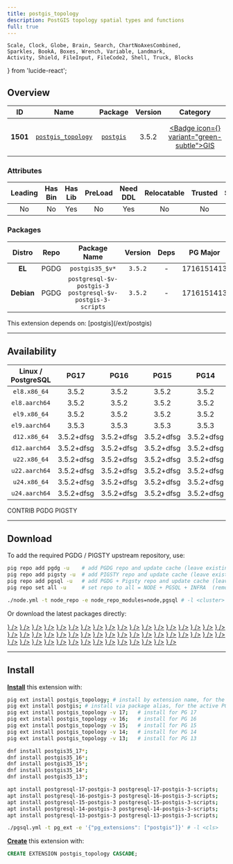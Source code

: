 ```yaml
---
title: postgis_topology
description: PostGIS topology spatial types and functions
full: true
---
```


    Scale, Clock, Globe, Brain, Search, ChartNoAxesCombined,
    Sparkles, BookA, Boxes, Wrench, Variable, Landmark,
    Activity, Shield, FileInput, FileCode2, Shell, Truck, Blocks
} from 'lucide-react';

## Overview

| <TooltipIconButton tooltip="Extension unique identifier" side="top">ID</TooltipIconButton> | <TooltipIconButton tooltip="Extension name" side="top">Name</TooltipIconButton> | <TooltipIconButton tooltip="Package name for installation" side="top">Package</TooltipIconButton> | <TooltipIconButton tooltip="Latest available extension version" side="top">Version</TooltipIconButton> | <TooltipIconButton tooltip="Extension category" side="top">Category</TooltipIconButton> | <TooltipIconButton tooltip="Open source license" side="top">License</TooltipIconButton> | <TooltipIconButton tooltip="Programming language" side="top">Lang</TooltipIconButton> |
|:--------:|:--------:|:----------:|:--------------:|:---------------------------------------:|:------------------------------------------------------:|:----:|
| **1501** | [`postgis_topology`](https://git.osgeo.org/gitea/postgis/postgis) | [`postgis`](/ext/postgis) | 3.5.2 | <a href="/ext/gis" className="no-underline"><Badge icon={<Globe />} variant="green-subtle">GIS</Badge></a> | <a href="/ext/list/license#gpl-20" className="no-underline"><Badge icon={<Scale />} variant="amber-subtle">GPL-2.0</Badge></a> | <a href="/ext/list/lang#c"><Badge icon={<FileCode2 />} variant="blue-subtle">C</Badge></a> |

### Attributes

| <TooltipIconButton tooltip="The Primary Leading extension in the Package" side="top">Leading</TooltipIconButton> | <TooltipIconButton tooltip="Contains binary utils" side="top">Has Bin</TooltipIconButton> | <TooltipIconButton tooltip="Contains .so shared library files" side="top">Has Lib</TooltipIconButton> | <TooltipIconButton tooltip="Requires preloading via shared_preload_libraries" side="top">PreLoad</TooltipIconButton> | <TooltipIconButton tooltip="Requires CREATE EXTENSION DDL command" side="top">Need DDL</TooltipIconButton> | <TooltipIconButton tooltip="Can be installed in any schema" side="top">Relocatable</TooltipIconButton> | <TooltipIconButton tooltip="Can be created by non-superuser" side="top">Trusted</TooltipIconButton> | <TooltipIconButton tooltip="Schemas used by this extension" side="top">Schemas</TooltipIconButton> |
|:-------:|:-------:|:-------:|:-------:|:--------:|:-----------:|:-------:|:-------:|
| No | No | Yes | No | Yes | No | No | `topology` |

### Packages

| <TooltipIconButton tooltip="Linux distribution family, EL or Debian" side="top">Distro</TooltipIconButton> | <TooltipIconButton tooltip="Package repository" side="top">Repo</TooltipIconButton> | <TooltipIconButton tooltip="The RPM/DEB Package Name Pattern (replace $v with real pg major)" side="top">Package Name</TooltipIconButton> | <TooltipIconButton tooltip="Latest package version" side="top">Version</TooltipIconButton> | <TooltipIconButton tooltip="RPM/DEB Package dependencies" side="top">Deps</TooltipIconButton> | <TooltipIconButton tooltip="Available in these PostgreSQL Major Versions" side="top">PG Major</TooltipIconButton> |
|:----------:|:--------:|:------------------------:|:-----------:|:------------:|:------------------:|
|   **EL**   | <Badge variant="blue-subtle"><span className="font-bold">PGDG</span></Badge> | `postgis35_$v*` | `3.5.2` | - | <Badge variant="green-subtle">17</Badge><Badge variant="green-subtle">16</Badge><Badge variant="green-subtle">15</Badge><Badge variant="green-subtle">14</Badge><Badge variant="green-subtle">13</Badge> |
| **Debian** | <Badge variant="blue-subtle"><span className="font-bold">PGDG</span></Badge> | `postgresql-$v-postgis-3 postgresql-$v-postgis-3-scripts` | `3.5.2` | - | <Badge variant="green-subtle">17</Badge><Badge variant="green-subtle">16</Badge><Badge variant="green-subtle">15</Badge><Badge variant="green-subtle">14</Badge><Badge variant="green-subtle">13</Badge> |


<Callout title="Dependencies" type="warn">
    This extension depends on: [postgis](/ext/postgis)
</Callout>


------

## Availability

| <TooltipIconButton tooltip="Linux Distro Arch / PostgreSQL Major Version" side="top">Linux / PostgreSQL </TooltipIconButton> | **PG17** | **PG16** | **PG15** | **PG14** | **PG13** |
|:-----:|:-----:|:-----:|:-----:|:-----:|:-----:|
| `el8.x86_64` | <Badge variant="blue-subtle">3.5.2</Badge> | <Badge variant="blue-subtle">3.5.2</Badge> | <Badge variant="blue-subtle">3.5.2</Badge> | <Badge variant="blue-subtle">3.5.2</Badge> | <Badge variant="blue-subtle">3.5.2</Badge> |
| `el8.aarch64` | <Badge variant="blue-subtle">3.5.2</Badge> | <Badge variant="blue-subtle">3.5.2</Badge> | <Badge variant="blue-subtle">3.5.2</Badge> | <Badge variant="blue-subtle">3.5.2</Badge> | <Badge variant="blue-subtle">3.5.2</Badge> |
| `el9.x86_64` | <Badge variant="blue-subtle">3.5.2</Badge> | <Badge variant="blue-subtle">3.5.2</Badge> | <Badge variant="blue-subtle">3.5.2</Badge> | <Badge variant="blue-subtle">3.5.2</Badge> | <Badge variant="blue-subtle">3.5.2</Badge> |
| `el9.aarch64` | <Badge variant="blue-subtle">3.5.3</Badge> | <Badge variant="blue-subtle">3.5.3</Badge> | <Badge variant="blue-subtle">3.5.3</Badge> | <Badge variant="blue-subtle">3.5.3</Badge> | <Badge variant="blue-subtle">3.5.2</Badge> |
| `d12.x86_64` | <Badge variant="blue-subtle">3.5.2+dfsg</Badge> | <Badge variant="blue-subtle">3.5.2+dfsg</Badge> | <Badge variant="blue-subtle">3.5.2+dfsg</Badge> | <Badge variant="blue-subtle">3.5.2+dfsg</Badge> | <Badge variant="blue-subtle">3.5.2+dfsg</Badge> |
| `d12.aarch64` | <Badge variant="blue-subtle">3.5.2+dfsg</Badge> | <Badge variant="blue-subtle">3.5.2+dfsg</Badge> | <Badge variant="blue-subtle">3.5.2+dfsg</Badge> | <Badge variant="blue-subtle">3.5.2+dfsg</Badge> | <Badge variant="blue-subtle">3.5.2+dfsg</Badge> |
| `u22.x86_64` | <Badge variant="blue-subtle">3.5.2+dfsg</Badge> | <Badge variant="blue-subtle">3.5.2+dfsg</Badge> | <Badge variant="blue-subtle">3.5.2+dfsg</Badge> | <Badge variant="blue-subtle">3.5.2+dfsg</Badge> | <Badge variant="blue-subtle">3.5.2+dfsg</Badge> |
| `u22.aarch64` | <Badge variant="blue-subtle">3.5.2+dfsg</Badge> | <Badge variant="blue-subtle">3.5.2+dfsg</Badge> | <Badge variant="blue-subtle">3.5.2+dfsg</Badge> | <Badge variant="blue-subtle">3.5.2+dfsg</Badge> | <Badge variant="blue-subtle">3.5.2+dfsg</Badge> |
| `u24.x86_64` | <Badge variant="blue-subtle">3.5.2+dfsg</Badge> | <Badge variant="blue-subtle">3.5.2+dfsg</Badge> | <Badge variant="blue-subtle">3.5.2+dfsg</Badge> | <Badge variant="blue-subtle">3.5.2+dfsg</Badge> | <Badge variant="blue-subtle">3.5.2+dfsg</Badge> |
| `u24.aarch64` | <Badge variant="blue-subtle">3.5.2+dfsg</Badge> | <Badge variant="blue-subtle">3.5.2+dfsg</Badge> | <Badge variant="blue-subtle">3.5.2+dfsg</Badge> | <Badge variant="blue-subtle">3.5.2+dfsg</Badge> | <Badge variant="blue-subtle">3.5.2+dfsg</Badge> |

<Badge variant="green-subtle"><span className="font-black">CONTRIB</span></Badge> <Badge variant="blue-subtle"><span className="font-black">PGDG</span></Badge> <Badge variant="amber-subtle"><span className="font-black">PIGSTY</span></Badge>

------

## Download

To add the required PGDG / PIGSTY upstream repository, use:

```bash tab="pig"
pig repo add pgdg -u    # add PGDG repo and update cache (leave existing repos)
pig repo add pigsty -u  # add PIGSTY repo and update cache (leave existing repos)
pig repo add pgsql -u   # add PGDG + Pigsty repo and update cache (leave existing repos)
pig repo set all -u     # set repo to all = NODE + PGSQL + INFRA  (remove existing repos)
```
```bash tab="pigsty"
./node.yml -t node_repo -e node_repo_modules=node,pgsql # -l <cluster>
```

Or download the latest packages directly:

<Files>
    <Folder name="el8.x86_64">
        <a href="https://download.postgresql.org/pub/repos/yum/17/redhat/rhel-8-x86_64/postgis35_17-3.5.2-1PGDG.rhel8.x86_64.rpm"><File name="postgis35_17-3.5.2-1PGDG.rhel8.x86_64.rpm" icon={<Package className="text-emerald-500" />} /></a>
        <a href="https://download.postgresql.org/pub/repos/yum/16/redhat/rhel-8-x86_64/postgis35_16-3.5.2-1PGDG.rhel8.x86_64.rpm"><File name="postgis35_16-3.5.2-1PGDG.rhel8.x86_64.rpm" icon={<Package className="text-emerald-500" />} /></a>
        <a href="https://download.postgresql.org/pub/repos/yum/15/redhat/rhel-8-x86_64/postgis35_15-3.5.2-1PGDG.rhel8.x86_64.rpm"><File name="postgis35_15-3.5.2-1PGDG.rhel8.x86_64.rpm" icon={<Package className="text-emerald-500" />} /></a>
        <a href="https://download.postgresql.org/pub/repos/yum/14/redhat/rhel-8-x86_64/postgis35_14-3.5.2-1PGDG.rhel8.x86_64.rpm"><File name="postgis35_14-3.5.2-1PGDG.rhel8.x86_64.rpm" icon={<Package className="text-emerald-500" />} /></a>
        <a href="https://download.postgresql.org/pub/repos/yum/13/redhat/rhel-8-x86_64/postgis35_13-3.5.2-1PGDG.rhel8.x86_64.rpm"><File name="postgis35_13-3.5.2-1PGDG.rhel8.x86_64.rpm" icon={<Package className="text-emerald-500" />} /></a>
    </Folder>
    <Folder name="el8.aarch64">
        <a href="https://download.postgresql.org/pub/repos/yum/17/redhat/rhel-8-aarch64/postgis35_17-3.5.2-1PGDG.rhel8.aarch64.rpm"><File name="postgis35_17-3.5.2-1PGDG.rhel8.aarch64.rpm" icon={<Package className="text-orange-500" />} /></a>
        <a href="https://download.postgresql.org/pub/repos/yum/16/redhat/rhel-8-aarch64/postgis35_16-3.5.2-1PGDG.rhel8.aarch64.rpm"><File name="postgis35_16-3.5.2-1PGDG.rhel8.aarch64.rpm" icon={<Package className="text-orange-500" />} /></a>
        <a href="https://download.postgresql.org/pub/repos/yum/15/redhat/rhel-8-aarch64/postgis35_15-3.5.2-1PGDG.rhel8.aarch64.rpm"><File name="postgis35_15-3.5.2-1PGDG.rhel8.aarch64.rpm" icon={<Package className="text-orange-500" />} /></a>
        <a href="https://download.postgresql.org/pub/repos/yum/14/redhat/rhel-8-aarch64/postgis35_14-3.5.2-1PGDG.rhel8.aarch64.rpm"><File name="postgis35_14-3.5.2-1PGDG.rhel8.aarch64.rpm" icon={<Package className="text-orange-500" />} /></a>
        <a href="https://download.postgresql.org/pub/repos/yum/13/redhat/rhel-8-aarch64/postgis35_13-3.5.2-1PGDG.rhel8.aarch64.rpm"><File name="postgis35_13-3.5.2-1PGDG.rhel8.aarch64.rpm" icon={<Package className="text-orange-500" />} /></a>
    </Folder>
    <Folder name="el9.x86_64">
        <a href="https://download.postgresql.org/pub/repos/yum/17/redhat/rhel-9-x86_64/postgis35_17-3.5.2-1PGDG.rhel9.x86_64.rpm"><File name="postgis35_17-3.5.2-1PGDG.rhel9.x86_64.rpm" icon={<Package className="text-emerald-500" />} /></a>
        <a href="https://download.postgresql.org/pub/repos/yum/16/redhat/rhel-9-x86_64/postgis35_16-3.5.2-1PGDG.rhel9.x86_64.rpm"><File name="postgis35_16-3.5.2-1PGDG.rhel9.x86_64.rpm" icon={<Package className="text-emerald-500" />} /></a>
        <a href="https://download.postgresql.org/pub/repos/yum/15/redhat/rhel-9-x86_64/postgis35_15-3.5.2-1PGDG.rhel9.x86_64.rpm"><File name="postgis35_15-3.5.2-1PGDG.rhel9.x86_64.rpm" icon={<Package className="text-emerald-500" />} /></a>
        <a href="https://download.postgresql.org/pub/repos/yum/14/redhat/rhel-9-x86_64/postgis35_14-3.5.2-1PGDG.rhel9.x86_64.rpm"><File name="postgis35_14-3.5.2-1PGDG.rhel9.x86_64.rpm" icon={<Package className="text-emerald-500" />} /></a>
        <a href="https://download.postgresql.org/pub/repos/yum/13/redhat/rhel-9-x86_64/postgis35_13-3.5.2-1PGDG.rhel9.x86_64.rpm"><File name="postgis35_13-3.5.2-1PGDG.rhel9.x86_64.rpm" icon={<Package className="text-emerald-500" />} /></a>
    </Folder>
    <Folder name="el9.aarch64">
        <a href="https://download.postgresql.org/pub/repos/yum/17/redhat/rhel-9-aarch64/postgis35_17-3.5.3-1PGDG.rhel9.aarch64.rpm"><File name="postgis35_17-3.5.3-1PGDG.rhel9.aarch64.rpm" icon={<Package className="text-orange-500" />} /></a>
        <a href="https://download.postgresql.org/pub/repos/yum/16/redhat/rhel-9-aarch64/postgis35_16-3.5.3-1PGDG.rhel9.aarch64.rpm"><File name="postgis35_16-3.5.3-1PGDG.rhel9.aarch64.rpm" icon={<Package className="text-orange-500" />} /></a>
        <a href="https://download.postgresql.org/pub/repos/yum/15/redhat/rhel-9-aarch64/postgis35_15-3.5.3-1PGDG.rhel9.aarch64.rpm"><File name="postgis35_15-3.5.3-1PGDG.rhel9.aarch64.rpm" icon={<Package className="text-orange-500" />} /></a>
        <a href="https://download.postgresql.org/pub/repos/yum/14/redhat/rhel-9-aarch64/postgis35_14-3.5.3-1PGDG.rhel9.aarch64.rpm"><File name="postgis35_14-3.5.3-1PGDG.rhel9.aarch64.rpm" icon={<Package className="text-orange-500" />} /></a>
        <a href="https://download.postgresql.org/pub/repos/yum/13/redhat/rhel-9-aarch64/postgis35_13-3.5.2-1PGDG.rhel9.aarch64.rpm"><File name="postgis35_13-3.5.2-1PGDG.rhel9.aarch64.rpm" icon={<Package className="text-orange-500" />} /></a>
    </Folder>
    <Folder name="d12.x86_64">
        <a href="https://apt.postgresql.org/pub/repos/apt/pool/main/p/postgis/postgresql-17-postgis-3_3.5.2+dfsg-1.pgdg120+1_arm64.deb"><File name="postgresql-17-postgis-3_3.5.2+dfsg-1.pgdg120+1_arm64.deb" icon={<Box className="text-emerald-500" />} /></a>
        <a href="https://apt.postgresql.org/pub/repos/apt/pool/main/p/postgis/postgresql-16-postgis-3_3.5.2+dfsg-1.pgdg120+1_arm64.deb"><File name="postgresql-16-postgis-3_3.5.2+dfsg-1.pgdg120+1_arm64.deb" icon={<Box className="text-emerald-500" />} /></a>
        <a href="https://apt.postgresql.org/pub/repos/apt/pool/main/p/postgis/postgresql-15-postgis-3_3.5.2+dfsg-1.pgdg120+1_arm64.deb"><File name="postgresql-15-postgis-3_3.5.2+dfsg-1.pgdg120+1_arm64.deb" icon={<Box className="text-emerald-500" />} /></a>
        <a href="https://apt.postgresql.org/pub/repos/apt/pool/main/p/postgis/postgresql-14-postgis-3_3.5.2+dfsg-1.pgdg120+1_arm64.deb"><File name="postgresql-14-postgis-3_3.5.2+dfsg-1.pgdg120+1_arm64.deb" icon={<Box className="text-emerald-500" />} /></a>
        <a href="https://apt.postgresql.org/pub/repos/apt/pool/main/p/postgis/postgresql-13-postgis-3_3.5.2+dfsg-1.pgdg120+1_arm64.deb"><File name="postgresql-13-postgis-3_3.5.2+dfsg-1.pgdg120+1_arm64.deb" icon={<Box className="text-emerald-500" />} /></a>
    </Folder>
    <Folder name="d12.aarch64">
        <a href="https://apt.postgresql.org/pub/repos/apt/pool/main/p/postgis/postgresql-17-postgis-3_3.5.2+dfsg-1.pgdg120+1_amd64.deb"><File name="postgresql-17-postgis-3_3.5.2+dfsg-1.pgdg120+1_amd64.deb" icon={<Box className="text-orange-500" />} /></a>
        <a href="https://apt.postgresql.org/pub/repos/apt/pool/main/p/postgis/postgresql-16-postgis-3_3.5.2+dfsg-1.pgdg120+1_amd64.deb"><File name="postgresql-16-postgis-3_3.5.2+dfsg-1.pgdg120+1_amd64.deb" icon={<Box className="text-orange-500" />} /></a>
        <a href="https://apt.postgresql.org/pub/repos/apt/pool/main/p/postgis/postgresql-15-postgis-3_3.5.2+dfsg-1.pgdg120+1_amd64.deb"><File name="postgresql-15-postgis-3_3.5.2+dfsg-1.pgdg120+1_amd64.deb" icon={<Box className="text-orange-500" />} /></a>
        <a href="https://apt.postgresql.org/pub/repos/apt/pool/main/p/postgis/postgresql-14-postgis-3_3.5.2+dfsg-1.pgdg120+1_amd64.deb"><File name="postgresql-14-postgis-3_3.5.2+dfsg-1.pgdg120+1_amd64.deb" icon={<Box className="text-orange-500" />} /></a>
        <a href="https://apt.postgresql.org/pub/repos/apt/pool/main/p/postgis/postgresql-13-postgis-3_3.5.2+dfsg-1.pgdg120+1_amd64.deb"><File name="postgresql-13-postgis-3_3.5.2+dfsg-1.pgdg120+1_amd64.deb" icon={<Box className="text-orange-500" />} /></a>
    </Folder>
    <Folder name="u22.x86_64">
        <a href="https://apt.postgresql.org/pub/repos/apt/pool/main/p/postgis/postgresql-17-postgis-3_3.5.2+dfsg-1.pgdg22.04+1_amd64.deb"><File name="postgresql-17-postgis-3_3.5.2+dfsg-1.pgdg22.04+1_amd64.deb" icon={<Box className="text-emerald-500" />} /></a>
        <a href="https://apt.postgresql.org/pub/repos/apt/pool/main/p/postgis/postgresql-16-postgis-3_3.5.2+dfsg-1.pgdg22.04+1_amd64.deb"><File name="postgresql-16-postgis-3_3.5.2+dfsg-1.pgdg22.04+1_amd64.deb" icon={<Box className="text-emerald-500" />} /></a>
        <a href="https://apt.postgresql.org/pub/repos/apt/pool/main/p/postgis/postgresql-15-postgis-3_3.5.2+dfsg-1.pgdg22.04+1_amd64.deb"><File name="postgresql-15-postgis-3_3.5.2+dfsg-1.pgdg22.04+1_amd64.deb" icon={<Box className="text-emerald-500" />} /></a>
        <a href="https://apt.postgresql.org/pub/repos/apt/pool/main/p/postgis/postgresql-14-postgis-3_3.5.2+dfsg-1.pgdg22.04+1_amd64.deb"><File name="postgresql-14-postgis-3_3.5.2+dfsg-1.pgdg22.04+1_amd64.deb" icon={<Box className="text-emerald-500" />} /></a>
        <a href="https://apt.postgresql.org/pub/repos/apt/pool/main/p/postgis/postgresql-13-postgis-3_3.5.2+dfsg-1.pgdg22.04+1_amd64.deb"><File name="postgresql-13-postgis-3_3.5.2+dfsg-1.pgdg22.04+1_amd64.deb" icon={<Box className="text-emerald-500" />} /></a>
    </Folder>
    <Folder name="u22.aarch64">
        <a href="https://apt.postgresql.org/pub/repos/apt/pool/main/p/postgis/postgresql-17-postgis-3_3.5.2+dfsg-1.pgdg22.04+1_arm64.deb"><File name="postgresql-17-postgis-3_3.5.2+dfsg-1.pgdg22.04+1_arm64.deb" icon={<Box className="text-orange-500" />} /></a>
        <a href="https://apt.postgresql.org/pub/repos/apt/pool/main/p/postgis/postgresql-16-postgis-3_3.5.2+dfsg-1.pgdg22.04+1_arm64.deb"><File name="postgresql-16-postgis-3_3.5.2+dfsg-1.pgdg22.04+1_arm64.deb" icon={<Box className="text-orange-500" />} /></a>
        <a href="https://apt.postgresql.org/pub/repos/apt/pool/main/p/postgis/postgresql-15-postgis-3_3.5.2+dfsg-1.pgdg22.04+1_arm64.deb"><File name="postgresql-15-postgis-3_3.5.2+dfsg-1.pgdg22.04+1_arm64.deb" icon={<Box className="text-orange-500" />} /></a>
        <a href="https://apt.postgresql.org/pub/repos/apt/pool/main/p/postgis/postgresql-14-postgis-3_3.5.2+dfsg-1.pgdg22.04+1_arm64.deb"><File name="postgresql-14-postgis-3_3.5.2+dfsg-1.pgdg22.04+1_arm64.deb" icon={<Box className="text-orange-500" />} /></a>
        <a href="https://apt.postgresql.org/pub/repos/apt/pool/main/p/postgis/postgresql-13-postgis-3_3.5.2+dfsg-1.pgdg22.04+1_arm64.deb"><File name="postgresql-13-postgis-3_3.5.2+dfsg-1.pgdg22.04+1_arm64.deb" icon={<Box className="text-orange-500" />} /></a>
    </Folder>
    <Folder name="u24.x86_64">
        <a href="https://apt.postgresql.org/pub/repos/apt/pool/main/p/postgis/postgresql-17-postgis-3_3.5.2+dfsg-1.pgdg24.04+1_amd64.deb"><File name="postgresql-17-postgis-3_3.5.2+dfsg-1.pgdg24.04+1_amd64.deb" icon={<Box className="text-emerald-500" />} /></a>
        <a href="https://apt.postgresql.org/pub/repos/apt/pool/main/p/postgis/postgresql-16-postgis-3_3.5.2+dfsg-1.pgdg24.04+1_amd64.deb"><File name="postgresql-16-postgis-3_3.5.2+dfsg-1.pgdg24.04+1_amd64.deb" icon={<Box className="text-emerald-500" />} /></a>
        <a href="https://apt.postgresql.org/pub/repos/apt/pool/main/p/postgis/postgresql-15-postgis-3_3.5.2+dfsg-1.pgdg24.04+1_amd64.deb"><File name="postgresql-15-postgis-3_3.5.2+dfsg-1.pgdg24.04+1_amd64.deb" icon={<Box className="text-emerald-500" />} /></a>
        <a href="https://apt.postgresql.org/pub/repos/apt/pool/main/p/postgis/postgresql-14-postgis-3_3.5.2+dfsg-1.pgdg24.04+1_amd64.deb"><File name="postgresql-14-postgis-3_3.5.2+dfsg-1.pgdg24.04+1_amd64.deb" icon={<Box className="text-emerald-500" />} /></a>
        <a href="https://apt.postgresql.org/pub/repos/apt/pool/main/p/postgis/postgresql-13-postgis-3_3.5.2+dfsg-1.pgdg24.04+1_amd64.deb"><File name="postgresql-13-postgis-3_3.5.2+dfsg-1.pgdg24.04+1_amd64.deb" icon={<Box className="text-emerald-500" />} /></a>
    </Folder>
    <Folder name="u24.aarch64">
        <a href="https://apt.postgresql.org/pub/repos/apt/pool/main/p/postgis/postgresql-17-postgis-3_3.5.2+dfsg-1.pgdg24.04+1_arm64.deb"><File name="postgresql-17-postgis-3_3.5.2+dfsg-1.pgdg24.04+1_arm64.deb" icon={<Box className="text-orange-500" />} /></a>
        <a href="https://apt.postgresql.org/pub/repos/apt/pool/main/p/postgis/postgresql-16-postgis-3_3.5.2+dfsg-1.pgdg24.04+1_arm64.deb"><File name="postgresql-16-postgis-3_3.5.2+dfsg-1.pgdg24.04+1_arm64.deb" icon={<Box className="text-orange-500" />} /></a>
        <a href="https://apt.postgresql.org/pub/repos/apt/pool/main/p/postgis/postgresql-15-postgis-3_3.5.2+dfsg-1.pgdg24.04+1_arm64.deb"><File name="postgresql-15-postgis-3_3.5.2+dfsg-1.pgdg24.04+1_arm64.deb" icon={<Box className="text-orange-500" />} /></a>
        <a href="https://apt.postgresql.org/pub/repos/apt/pool/main/p/postgis/postgresql-14-postgis-3_3.5.2+dfsg-1.pgdg24.04+1_arm64.deb"><File name="postgresql-14-postgis-3_3.5.2+dfsg-1.pgdg24.04+1_arm64.deb" icon={<Box className="text-orange-500" />} /></a>
        <a href="https://apt.postgresql.org/pub/repos/apt/pool/main/p/postgis/postgresql-13-postgis-3_3.5.2+dfsg-1.pgdg24.04+1_arm64.deb"><File name="postgresql-13-postgis-3_3.5.2+dfsg-1.pgdg24.04+1_arm64.deb" icon={<Box className="text-orange-500" />} /></a>
    </Folder>
</Files>

------

## Install

[**Install**](/docs/pgsql/ext/install) this extension with:

```bash tab="pig"
pig ext install postgis_topology; # install by extension name, for the current active PG version
pig ext install postgis; # install via package alias, for the active PG version
pig ext install postgis_topology -v 17;   # install for PG 17
pig ext install postgis_topology -v 16;   # install for PG 16
pig ext install postgis_topology -v 15;   # install for PG 15
pig ext install postgis_topology -v 14;   # install for PG 14
pig ext install postgis_topology -v 13;   # install for PG 13
```
```bash tab="yum" 
dnf install postgis35_17*;
dnf install postgis35_16*;
dnf install postgis35_15*;
dnf install postgis35_14*;
dnf install postgis35_13*;
```
```bash tab="apt" 
apt install postgresql-17-postgis-3 postgresql-17-postgis-3-scripts;
apt install postgresql-16-postgis-3 postgresql-16-postgis-3-scripts;
apt install postgresql-15-postgis-3 postgresql-15-postgis-3-scripts;
apt install postgresql-14-postgis-3 postgresql-14-postgis-3-scripts;
apt install postgresql-13-postgis-3 postgresql-13-postgis-3-scripts;
```
```bash tab="ansible"
./pgsql.yml -t pg_ext -e '{"pg_extensions": ["postgis"]}' # -l <cls>
```

[**Create**](/docs/pgsql/ext/create) this extension with:

```sql
CREATE EXTENSION postgis_topology CASCADE;
```


